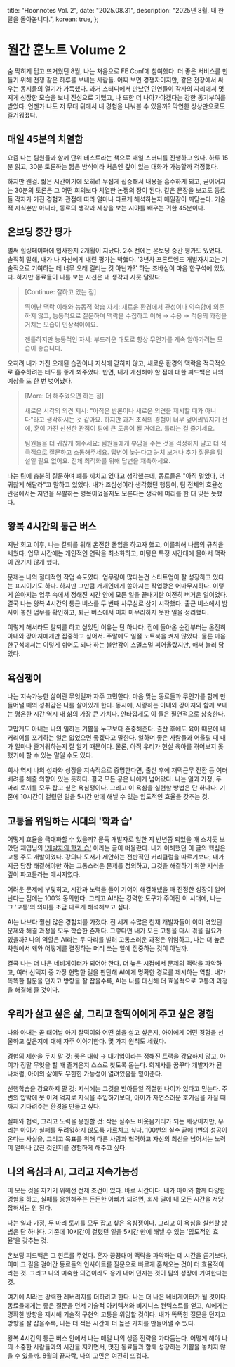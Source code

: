   title: "Hoonnotes Vol. 2",
  date: "2025.08.31",
  description: "2025년 8월, 내 한달을 돌아봅니다.",
  korean: true,
};


# 월간 훈노트 Volume 2


숨 막히게 덥고 뜨거웠던 8월, 나는 처음으로 FE Conf에 참여했다. 더 좋은 서비스를 만들기 위해 전쟁 같은 하루를 보내는 사람들. 어찌 보면 경쟁자이지만, 같은 전장에서 싸우는 동지들의 열기가 가득했다. 과거 스터디에서 만났던 인연들이 각자의 자리에서 멋지게 성장한 모습을 보니 진심으로 기뻤고, 나 또한 더 나아가야겠다는 강한 동기부여를 받았다. 언젠가 나도 저 무대 위에서 내 경험을 나눠볼 수 있을까? 막연한 상상만으로도 즐거워졌다.

## 매일 45분의 치열함

요즘 나는 팀원들과 함께 단위 테스트라는 책으로 매일 스터디를 진행하고 있다. 하루 15분 읽고, 30분 토론하는 짧은 방식이라 처음엔 깊이 있는 대화가 가능할까 걱정했다.

하지만 웬걸. 짧은 시간이기에 오히려 무섭게 집중해서 내용을 흡수하게 되고, 곧이어지는 30분의 토론은 그 어떤 회의보다 치열한 논쟁의 장이 된다. 같은 문장을 보고도 동료들 각자가 가진 경험과 관점에 따라 얼마나 다르게 해석하는지 매일같이 깨닫는다. 기술적 지식뿐만 아니라, 동료의 생각과 세상을 보는 시야를 배우는 귀한 45분이다.

## 온보딩 중간 평가

벌써 힐링페이퍼에 입사한지 2개월이 지났다. 2주 전에는 온보딩 중간 평가도 있었다. 솔직히 말해, 내가 나 자신에게 내린 평가는 박했다. '3년차 프론트엔드 개발자치고는 기술적으로 기여하는 데 너무 오래 걸리는 것 아닌가?' 하는 조바심이 마음 한구석에 있었다. 하지만 동료들이 나를 보는 시선은 내 생각과 사뭇 달랐다.

> [Continue: 잘하고 있는 점]
> 
> 뛰어난 맥락 이해와 능동적 학습 자세: 새로운 환경에서 관성이나 익숙함에 의존하지 않고, 능동적으로 질문하며 맥락을 수집하고 이해 → 수용 → 적응의 과정을 거치는 모습이 인상적이에요.
>
> 젠틀하지만 능동적인 자세: 부드러운 태도로 항상 무언가를 계속 알아가려는 모습이 좋습니다.

오히려 내가 가진 오래된 습관이나 지식에 갇히지 않고, 새로운 환경의 맥락을 적극적으로 흡수하려는 태도를 좋게 봐주었다. 반면, 내가 개선해야 할 점에 대한 피드백은 나의 예상을 또 한 번 벗어났다.

> [More: 더 해주었으면 하는 점]
> 
> 새로운 시각의 의견 제시: "아직은 반론이나 새로운 의견을 제시할 때가 아니다"라고 생각하시는 것 같아요. 하지만 과거 조직의 경험이 너무 덮어씌워지기 전에, 훈이 가진 신선한 관점이 팀에 큰 도움이 될 거예요. 틀리는 걸 즐기세요.
>
> 팀원들을 더 귀찮게 해주세요: 팀원들에게 부담을 주는 것을 걱정하지 말고 더 적극적으로 질문하고 소통해주세요. 답변이 늦는다고 눈치 보거나 추가 질문을 망설일 필요 없어요. 전체 최적화를 위해 답변을 재촉하세요.

나는 팀에 충분히 질문하며 폐를 끼치고 있다고 생각했는데, 동료들은 "아직 멀었다, 더 귀찮게 해달라"고 말하고 있었다. 내가 조심성이라 생각했던 행동이, 팀 전체의 효율성 관점에서는 지연을 유발하는 병목이었을지도 모른다는 생각에 머리를 한 대 맞은 듯했다.

## 왕복 4시간의 통근 버스

지난 회고 이후, 나는 칼퇴를 위해 온전한 몰입을 하고자 했고, 이를위해 나름의 규칙을 세웠다. 업무 시간에는 개인적인 연락을 최소화하고, 미팅은 특정 시간대에 몰아서 맥락이 끊기지 않게 했다.

문제는 나의 절대적인 작업 속도였다. 업무량이 많다는건 스타트업이 잘 성장하고 있다는 표시이기도 하다. 하지만 그만큼 개개인에게 쏟아지는 작업량은 어마무시하다. 이렇게 쏟아지는 업무 속에서 정해진 시간 안에 모든 일을 끝내기란 여전히 버거운 일이었다. 결국 나는 왕복 4시간의 통근 버스를 두 번째 사무실로 삼기 시작했다. 출근 버스에서 밤사이 놓친 업무를 확인하고, 퇴근 버스에서 미처 마무리하지 못한 일을 정리했다.

이렇게 해서라도 칼퇴를 하고 싶었던 이유는 단 하나다. 집에 돌아온 순간부터는 온전히 아내와 강아지에게만 집중하고 싶어서. 주말에도 일절 노트북을 켜지 않았다. 물론 마음 한구석에서는 이렇게 쉬어도 되나 하는 불안감이 스멀스멀 피어올랐지만, 애써 눌러 담았다.

## 욕심쟁이

나는 지속가능한 삶이란 무엇일까 자주 고민한다. 마음 맞는 동료들과 무언가를 함께 만들어낼 때의 성취감은 나를 살아있게 한다. 동시에, 사랑하는 아내와 강아지와 함께 보내는 평온한 시간 역시 내 삶의 가장 큰 가치다. 안타깝게도 이 둘은 필연적으로 상충한다.

고맙게도 아내는 나의 일하는 기쁨을 누구보다 존중해준다. 출산 후에도 육아 때문에 내 커리어를 포기하는 일은 없었으면 좋겠다고 말한다. 일하며 좋은 사람들과 어울릴 때 내가 얼마나 즐거워하는지 잘 알기 때문이다. 물론, 아직 우리가 현실 육아를 겪어보지 못했기에 할 수 있는 말일 수도 있다.

회사 역시 나의 성과와 성장을 지속적으로 증명한다면, 출산 후에 재택근무 전환 등 여러 배려를 해줄 의향이 있는 듯하다. 결국 모든 공은 나에게 넘어왔다. 나는 일과 가정, 두 마리 토끼를 모두 잡고 싶은 욕심쟁이다. 그리고 이 욕심을 실현할 방법은 단 하나다. 기존에 10시간이 걸렸던 일을 5시간 만에 해낼 수 있는 압도적인 효율을 갖추는 것.

## 고통을 위임하는 시대의 '학과 습'

어떻게 효율을 극대화할 수 있을까? 문득 개발자로 일한 지 반년쯤 되었을 때 스치듯 보았던 재엽님의 ['개발자의 학과 습'](https://jbee.io/articles/presentation/[%EB%B0%9C%ED%91%9C]%20%EA%B0%9C%EB%B0%9C%EC%9E%90%EC%9D%98%20%ED%95%99%EA%B3%BC%20%EC%8A%B5) 이라는 글이 떠올랐다. 내가 이해했던 이 글의 핵심은 고통 주도 개발이었다. 강의나 도서가 제안하는 전반적인 커리큘럼을 따르기보다, 내가 지금 당장 해결해야만 하는 고통스러운 문제를 정의하고, 그것을 해결하기 위한 지식을 깊이 파고들라는 메시지였다.

어려운 문제에 부딪히고, 시간과 노력을 들여 기어이 해결해냈을 때 진정한 성장이 일어난다는 점에는 100% 동의한다. 그리고 AI라는 강력한 도구가 주어진 이 시대에, 나는 그 '고통'의 의미를 조금 다르게 해석해보고 싶다.

AI는 나보다 훨씬 많은 경험치를 가졌다. 전 세계 수많은 천재 개발자들이 이미 겪었던 문제와 해결 과정을 모두 학습한 존재다. 그렇다면 내가 모든 고통을 다시 겪을 필요가 있을까? 나의 역할은 AI라는 두 다리를 빌려 고통스러운 과정은 위임하고, 나는 더 높은 차원에서 왜와 어떻게를 결정하는 머리 쓰는 일에 집중하는 것이 아닐까.

결국 나는 더 나은 네비게이터가 되어야 한다. 더 높은 시점에서 문제의 맥락을 파악하고, 여러 선택지 중 가장 현명한 길을 판단해 AI에게 명확한 경로를 제시하는 역할. 내가 똑똑한 질문을 던지고 방향을 잘 잡을수록, AI는 나를 대신해 더 효율적으로 고통의 과정을 해결해 줄 것이다.

## 우리가 살고 싶은 삶, 그리고 찰떡이에게 주고 싶은 경험

나와 아내는 곧 태어날 아기 찰떡이와 어떤 삶을 살고 싶은지, 아이에게 어떤 경험을 선물하고 싶은지에 대해 자주 이야기한다. 몇 가지 원칙도 세웠다.

경험의 제한을 두지 말 것: 좋은 대학 → 대기업이라는 정해진 트랙을 강요하지 않고, 아이가 정말 무엇을 할 때 즐거운지 스스로 찾도록 돕는다. 회계사를 꿈꾸다 개발자가 된 나처럼, 아이의 삶에도 무한한 가능성이 열려있음을 믿어준다.

선행학습을 강요하지 말 것: 지식에는 그것을 받아들일 적절한 나이가 있다고 믿는다. 주변의 압박에 못 이겨 억지로 지식을 주입하기보다, 아이가 자연스러운 호기심을 가질 때까지 기다려주는 환경을 만들고 싶다.

실패와 협력, 그리고 노력을 응원할 것: 작은 실수도 비웃음거리가 되는 세상이지만, 우리는 아이가 실패를 두려워하지 않도록 가르치고 싶다. 100번의 실수 끝에 1번의 성공이 온다는 사실을, 그리고 목표를 위해 다른 사람과 협력하고 자신의 최선을 넘어서는 노력이 얼마나 값진 것인지를 경험하게 해주고 싶다.

## 나의 욕심과 AI, 그리고 지속가능성

이 모든 것을 지키기 위해선 전제 조건이 있다. 바로 시간이다. 내가 아이와 함께 다양한 경험을 하고, 실패를 응원해주는 든든한 아빠가 되려면, 회사 일에 내 모든 시간을 저당 잡혀서는 안 된다.

나는 일과 가정, 두 마리 토끼를 모두 잡고 싶은 욕심쟁이다. 그리고 이 욕심을 실현할 방법은 단 하나다. 기존에 10시간이 걸렸던 일을 5시간 만에 해낼 수 있는 '압도적인 효율'을 갖추는 것.

온보딩 피드백은 그 힌트를 주었다. 혼자 끙끙대며 맥락을 파악하는 데 시간을 쏟기보다, 이미 그 길을 걸어간 동료들의 인사이트를 질문으로 빠르게 훔쳐오는 것이 더 효율적이라는 것. 그리고 나의 미숙한 의견이라도 용기 내어 던지는 것이 팀의 성장에 기여한다는 것.

여기에 AI라는 강력한 레버리지를 더하려고 한다. 나는 더 나은 네비게이터가 될 것이다. 동료들에게는 좋은 질문을 던져 기술적 아키텍쳐와 비지니스 컨텍스트를 얻고, AI에게는 명확한 방향을 제시해 기술적 구현의 고통을 위임할 것이다. 내가 똑똑한 질문을 던지고 방향을 잘 잡을수록, 나는 더 적은 시간에 더 높은 가치를 만들어낼 수 있다.

왕복 4시간의 통근 버스 안에서 나는 매일 나의 생존 전략을 가다듬는다. 어떻게 해야 나의 소중한 사람들과의 시간을 지키면서, 멋진 동료들과 함께 성장하는 기쁨을 놓치지 않을 수 있을까. 8월의 끝자락, 나의 고민은 여전히 뜨겁다.
